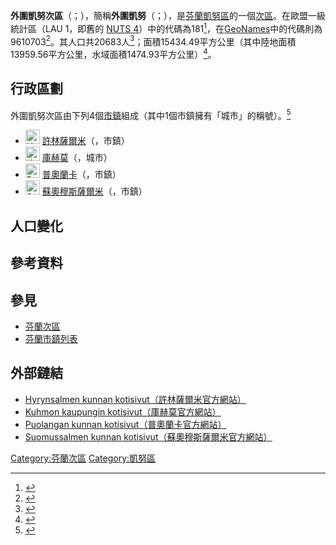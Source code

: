 {{Infobox settlement
| name                    = 外圍凱努次區
| settlement_type         = [[芬蘭次區|次區]]
| native_name             =Kehys-Kainuun seutukunta
| native_name_lang        = fi
| image_map               =Kehys-Kainuun.seutukunta.sijainti.Suomi.2020.svg
| subdivision_type        = [[世界政區索引|國家]]
| subdivision_name        = {{flag|Finland}}
| subdivision_type1        = [[芬蘭行政區|行政區]]
| subdivision_name1        = [[凱努區|凱努區]]
| population_footnotes    = <ref name="Population" />
| population_total        = 20683
| population_as_of        = 2020
| area_footnotes          = <ref name="Area" />
| area_total_km2          = 15434.49
| area_land_km2           = 13959.56
| area_water_km2          = 1474.93
| population_density_km2  = auto
| coordinates             = {{Coord|64.66528|29.10467|display=title,inline}}
| coordinates_footnotes   = <ref name="GeoNames" />
| timezone1               = [[歐洲東部時間|EET]]<ref>{{Cite web|url=https://www.timeanddate.com/worldclock/finland/helsinki|title=Current Local Time in Helsinki, Finland|last=|first=|date=|website=Time and Date|archive-url=https://web.archive.org/web/20200804053117/https://www.timeanddate.com/worldclock/finland/helsinki|archive-date=2020-08-04|dead-url=no|access-date=}}</ref>
| utc_offset1             = +2
| timezone1_DST           = [[歐洲東部夏令時間|EEST]]<ref>{{Cite web|url=https://www.timeanddate.com/time/change/finland/helsinki|title=Clock Changes in Helsinki, Finland|last=|first=|date=|website=Time and Date|archive-url=https://web.archive.org/web/20200804053109/https://www.timeanddate.com/time/change/finland/helsinki|archive-date=2020-08-04|dead-url=no|access-date=}}</ref>
| utc_offset1_DST         = +3
| blank_name              = [[GeoNames|GeoNames]]<ref name="GeoNames" />
| blank_info              = 9610703
| blank1_name             = LAU 1（NUTS 4）<ref name="LAU" />
| blank1_info              = 181
}}
'''外圍凱努次區'''（{{lang-fi|Kehys-Kainuun seutukunta}}；{{lang-sv|Kehys-Kainuu ekonomiska region}}），簡稱'''外圍凱努'''（{{lang-fi|Kehys-Kainuu}}；{{lang-sv|Kehys-Kainuu}}），是[[芬蘭共和國|芬蘭]][[凱努區|凱努區]]的一個[[芬蘭次區|次區]]。在歐盟一級{{tsl|fr|Unité administrative locale|地方行政單位}}統計區（LAU 1，即舊的 [[地域統計單位命名法|NUTS 4]]）中的代碼為181<ref name="LAU">{{Cite web |url=http://tilastokeskus.fi/meta/luokitukset/seutukunta/001-2013/index_sv.html |title=Förteckning över ekonomiska regioner |publisher=Statistikcentralen |language=sv |access-date=2013-12-25 |archive-date=2013-11-11 |archive-url=https://web.archive.org/web/20131111091437/http://tilastokeskus.fi/meta/luokitukset/seutukunta/001-2013/index_sv.html |dead-url=no }}</ref>，在[[GeoNames|GeoNames]]中的代碼則為9610703<ref name="GeoNames">{{Cite web |url = https://www.geonames.org/9610703 |title = GeoNames - Kehys-Kainuu (9610703) |archive-url=|archive-date=|dead-url=|access-date = 2020-07-14 |website=[[GeoNames|GeoNames]] |language = en}}</ref>。其人口共20683人<ref name="Population">{{Cite web |url = http://pxnet2.stat.fi/PXWeb/pxweb/fi/StatFin/StatFin__vrm__vamuu/statfin_vamuu_pxt_11lj.px/table/tableViewLayout1/ |title = Väestörakenteen ennakkotiedot alueittain, 2020M01*-2020M05* |date = 2020-01-31 |publisher = Tilastokeskus |access-date = 2020-07-13 |language = fi |archive-date = 2020-12-14 |archive-url = https://web.archive.org/web/20201214201953/http://pxnet2.stat.fi/PXWeb/pxweb/fi/StatFin/StatFin__vrm__vamuu/statfin_vamuu_pxt_11lj.px/ |dead-url = yes }}</ref>；面積15434.49平方公里（其中陸地面積13959.56平方公里，水域面積1474.93平方公里）<ref name="Area">{{Cite web |url = https://www.maanmittauslaitos.fi/sites/maanmittauslaitos.fi/files/attachments/2020/01/Vuoden_2020_pinta-alatilasto_kunnat_maakunnat.xlsx |title = Pinta-alat kunnittain (Excel) 2020-01-01 |date = 2020-01-01 |publisher = Maanmittauslaitos |access-date = 2020-07-13 |language = fi |archive-date = 2020-07-10 |archive-url = https://web.archive.org/web/20200710123737/https://www.maanmittauslaitos.fi/sites/maanmittauslaitos.fi/files/attachments/2020/01/Vuoden_2020_pinta-alatilasto_kunnat_maakunnat.xlsx |dead-url = yes }}</ref>。

== 行政區劃 ==
外圍凱努次區由下列4個[[芬蘭市鎮|市鎮]]組成（其中1個市鎮擁有「城市」的稱號）。<ref name="Lappi">{{Cite web |language=fi |url=http://www.patio.fi/PatioWeb/facelets/suomenaluejaot/suomenaluejaot.faces |title=Finlands regionindelning på |website=www.patio.fi. |archive-url=https://web.archive.org/web/20121022111321/http://www.patio.fi/PatioWeb/facelets/suomenaluejaot/suomenaluejaot.faces |archive-date=2012-10-22 |access-date=2020-07-14 |dead-url=yes }}</ref>
* [[File:Hyrynsalmi.vaakuna.svg|23px]] [[許林薩爾米|許林薩爾米]]（{{lang|fi|Hyrynsalmi}}，市鎮）
* [[File:Kuhmo.vaakuna.svg|23px]] [[庫赫莫|庫赫莫]]（{{lang|fi|Kuhmo}}，城市）
* [[File:Puolanka.vaakuna.svg|23px]] [[普奧蘭卡|普奧蘭卡]]（{{lang|fi|Puolanka}}，市鎮）
* [[File:Suomussalmi.vaakuna.svg|23px]] [[蘇奧穆斯薩爾米|蘇奧穆斯薩爾米]]（{{lang|fi|Suomussalmi}}，市鎮）

== 人口變化 ==
{{Bar box
|title   =  外圍凱努次區1980年－2010年的人口變化圖
|titlebar=  #DDD
|width   =  600px
|barwidth=  500px
|left1   =  年
|right1  =  人口
|float   =  left
|bars    =  
{{bar pixel|1980|#0099FF|480||37 012}}
{{bar pixel|1985|#0099FF|466||35 947}}
{{bar pixel|1990|#0099FF|442||34 073}}
{{bar pixel|1995|#0099FF|424||32 672}}
{{bar pixel|2000|#0099FF|383||29 502}}
{{bar pixel|2005|#0099FF|348||26 846}}
{{bar pixel|2010|#0099FF|317||24 447}}
|caption = 來源：Tilastokeskus.<ref>{{Cite web | url = http://pxnet2.stat.fi/PXWeb/pxweb/fi/StatFin/StatFin__vrm__vaerak/statfin_vaerak_pxt_011.px | title = Väestö kielen mukaan sekä ulkomaan kansalaisten määrä ja maa-pinta-ala alueittain 1980 - 2016 | publisher = Tilastokeskus | access-date = 2018-01-18 | archive-url = https://web.archive.org/web/20180617142223/http://pxnet2.stat.fi/PXWeb/pxweb/fi/StatFin/StatFin__vrm__vaerak/statfin_vaerak_pxt_011.px | archive-date = 2018-06-17 | dead-url = yes }}</ref>
}}
{{clear}}

== 參考資料 ==
{{reflist}}

== 參見 ==
* [[芬蘭次區|芬蘭次區]]
* [[芬蘭市鎮列表|芬蘭市鎮列表]]

== 外部鏈結 ==
* [http://www.hyrynsalmi.fi/ Hyrynsalmen kunnan kotisivut（許林薩爾米官方網站）]{{Wayback|url=http://www.hyrynsalmi.fi/ |date=20050507062036 }} {{fi icon}}
* [http://www.kuhmo.fi/ Kuhmon kaupungin kotisivut（庫赫莫官方網站）]{{Wayback|url=http://www.kuhmo.fi/ |date=20051231135401 }} {{fi icon}}
* [http://www.puolanka.fi/ Puolangan kunnan kotisivut（普奧蘭卡官方網站）]{{Wayback|url=http://www.puolanka.fi/ |date=20200804193505 }} {{fi icon}}
* [http://www.suomussalmi.fi/ Suomussalmen kunnan kotisivut（蘇奧穆斯薩爾米官方網站）]{{Wayback|url=http://www.suomussalmi.fi/ |date=20181031203148 }} {{fi icon}}

{{芬蘭次區}}
[[Category:芬蘭次區|Category:芬蘭次區]]
[[Category:凱努區|Category:凱努區]]